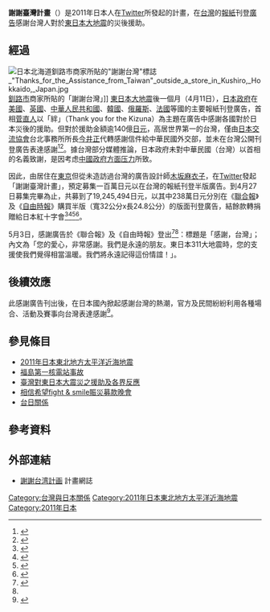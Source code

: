 {{Japanese
| tablewidth = 300
| image = 謝謝台湾計画 聯合報.JPG
| japanese = 謝謝台湾計画 
| kana = シエシエたいわんけいかく 
| romaji = Shieshie Taiwan keikaku
}}

'''謝謝臺灣計畫'''（{{lang-ja|謝謝台湾計画}}）是2011年日本人在[[Twitter|Twitter]]所發起的計畫，在[[台灣|台灣]]的[[報紙|報紙]]刊登[[廣告|廣告]]感謝台灣人對於[[東日本大地震|東日本大地震]]的災後援助。

==經過==
[[File:日本北海道釧路市商家所貼的"謝謝台灣"標誌_"Thanks_for_the_Assistance_from_Taiwan"_outside_a_store_in_Kushiro,_Hokkaido,_Japan.jpg|thumb]][[釧路市|釧路市]]商家所貼的「謝謝台灣」]]
[[東日本大地震|東日本大地震]]後一個月（4月11日），[[日本政府|日本政府]]在[[美國|美國]]、[[英國|英國]]、[[中華人民共和國|中華人民共和國]]、[[韓國|韓國]]、[[俄羅斯|俄羅斯]]、[[法國|法國]]等國的主要報紙刊登廣告，首相[[菅直人|菅直人]]以「絆」（Thank you for the Kizuna）為主題在廣告中感謝各國對於日本災後的援助。但對於援助金額逾140億[[日元|日元]]，高居世界第一的台灣，僅由[[日本交流協會|日本交流協會]]台北事務所所長[[今井正|今井正]]代轉感謝信件給中華民國外交部，並未在台灣公開刊登廣告表達感謝<ref>{{cite news |author=謝佳珍 |url= |title=日未登廣告 外交部：無關政治 |work=中央社 |date=2011-04-17 |accessdate=2011-05-10}}</ref><ref>{{cite news |author=陳世昌 |url= |title=日地震捐款 台灣逾40億世界第一 |work=聯合報 |date=2011-04-16 |page=A1版 |accessdate=2011-05-10}}</ref>。據台灣部分媒體推論，日本政府未對中華民國（台灣）以首相的名義致謝，是因考虑[[中國因素|中國政府方面压力]]所致。

因此，由居住在[[東京|東京]]但從未造訪過台灣的廣告設計師[[木坂麻衣子|木坂麻衣子]]，在[[Twitter|Twitter]]發起「謝謝臺灣計畫」，預定募集一百萬日元以在台灣的報紙刊登半版廣告。到4月27日募集完畢為止，共募到了19,245,494日元，以其中238萬日元分別在《[[聯合報|聯合報]]》及《[[自由時報|自由時報]]》購買半版（寬32公分x長24.8公分）的版面刊登廣告，結餘款轉捐贈給日本紅十字會<ref>{{cite news |author=陳世昌、王光慈 |url= |title=登報感謝台灣賑災 1周募239萬 |work=聯合報 |date=2011-04-21 |page=A8版 |accessdate=2011-05-10}}</ref><ref>{{cite news |author=陳世昌 |url= |title=日人募5百萬 刊廣告登報謝台賑災 |work=聯合報 |date=2011-04-26 |page=A15版 |accessdate=2011-05-10}}</ref><ref>{{cite news|author=張茂森、謝文華|url=http://www.libertytimes.com.tw/2011/new/apr/30/today-life1.htm|title=日震浩劫我情義相挺 日相再謝台灣|work=自由時報|date=2011-04-30|accessdate=2011-05-10|deadurl=yes|archiveurl=https://web.archive.org/web/20110502081151/http://www.libertytimes.com.tw/2011/new/apr/30/today-life1.htm|archivedate=2011-05-02}}</ref><ref name="東京前線">{{cite news|author=張茂森|url=http://www.libertytimes.com.tw/2011/new/may/9/today-int9.htm|title=東京前線︰謝謝台灣計畫 日網友感恩|work=自由時報|date=2011-05-09|accessdate=2011-05-10|deadurl=yes|archiveurl=https://web.archive.org/web/20110512014947/http://www.libertytimes.com.tw/2011/new/may/9/today-int9.htm|archivedate=2011-05-12}}</ref>。

5月3日，感謝廣告於《聯合報》及《自由時報》登出<ref>{{cite news |author=陳世昌 |url= |title=日民眾登報 感謝台灣捐款救震災 |work=聯合報 |date=2011-05-04 |page=A10版 |accessdate=2011-05-10}}</ref><ref name="東京前線" />：標題是「感謝，台灣」；內文為「您的愛心，非常感謝。我們是永遠的朋友。東日本311大地震時，您的支援使我們覺得相當溫暖。我們將永遠記得這份情誼！」。

==後續效應==
此感謝廣告刊出後，在日本國內掀起感謝台灣的熱潮，官方及民間紛紛利用各種場合、活動及賽事向台灣表達感謝<ref>{{cite news|url=http://www.cna.com.tw/photoalbum-1/329.aspx|title=感恩的心|publisher=中央通訊社|date=2013-11-15|accessdate=2013-11-16|archive-url=https://web.archive.org/web/20131118062735/http://www.cna.com.tw/photoalbum-1/329.aspx|archive-date=2013-11-18|dead-url=yes}}</ref>。

==參見條目==
*[[2011年日本東北地方太平洋近海地震|2011年日本東北地方太平洋近海地震]]
*[[福島第一核電站事故|福島第一核電站事故]]
*[[臺灣對東日本大震災之援助及各界反應|臺灣對東日本大震災之援助及各界反應]]
*[[相信希望fight_&_smile賑災募款晚會|相信希望fight & smile賑災募款晚會]]
*[[台日關係|台日關係]]

== 參考資料 ==
{{reflist}}

==外部連結==
*{{ja}}[http://blog.livedoor.jp/maiko_kissaka-xiexie_taiwan/ 謝謝台湾計画]{{Wayback|url=http://blog.livedoor.jp/maiko_kissaka-xiexie_taiwan/ |date=20110507190344 }} 計畫網誌

{{2011年日本东北地方太平洋近海地震}}

[[Category:台灣與日本關係|Category:台灣與日本關係]]
[[Category:2011年日本東北地方太平洋近海地震|Category:2011年日本東北地方太平洋近海地震]]
[[Category:2011年日本|Category:2011年日本]]